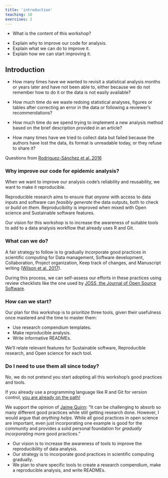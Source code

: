 ```yaml
---
title: 'introduction'
teaching: 10
exercises: 2
---
```


:::::::::::::::::::::::::::::::::::::: questions 

- What is the content of this workshop?

::::::::::::::::::::::::::::::::::::::::::::::::

::::::::::::::::::::::::::::::::::::: objectives

- Explain why to improve our code for analysis.
- Explain what we can do to improve it.
- Explain how we can start improving it.

::::::::::::::::::::::::::::::::::::::::::::::::

## Introduction

:::discussion

- How many times have we wanted to revisit a statistical analysis months or years later and have not been able to, either because we do not remember how to do it or the data is not easily available? 

- How much time do we waste redoing statistical analyses, figures or tables after correcting an error in the data or following a reviewer's recommendations? 

- How much time do we spend trying to implement a new analysis method based on the brief description provided in an article? 

- How many times have we tried to collect data but failed because the authors have lost the data, its format is unreadable today, or they refuse to share it?

Questions from [Rodriguez-Sánchez et al. 2016](https://revistaecosistemas.net/index.php/ecosistemas/article/view/1178)

:::

<!-- why? What? How? Vision/strategy/plan -->

### Why improve our code for epidemic analysis?

When we want to improve our analysis code's reliability and reusability, we want to make it reproducible.

Reproducible research aims to ensure that _anyone_ with access to data inputs and software can _feasibly generate_ the data outputs, both to check or _build on them_. Reproducibility is improved when mixed with Open science and Sustainable software features.

Our vision for this workshop is to increase the awareness of suitable tools to add to a data analysis workflow that already uses R and Git.

<!-- add figure of diagram of inputs to the expected workflow -->

### What can we do?

A fair strategy to follow is to gradually incorporate good practices in scientific computing for Data management, Software development, Collaboration, Project organization, Keep track of changes, and Manuscript writing ([Wilson et al. 2017](https://journals.plos.org/ploscompbiol/article?id=10.1371/journal.pcbi.1005510)).

During this process, we can self-assess our efforts in these practices using review checklists like the one used by [JOSS, the Journal of Open Source Software](https://joss.readthedocs.io/en/latest/review_checklist.html).

### How can we start?

Our plan for this workshop is to prioritize three tools, given their usefulness once mastered and the time to master them:

- Use research compendium templates.
- Make reproducible analysis.
- Write informative READMEs.

We'll relate relevant features for Sustainable software, Reproducible research, and Open science for each tool.

:::testimonial

### Do I need to use them all since today?

No, we do not pretend you start adopting all this workshop's good practices and tools.

If you already use a programming language like R and Git for version control, [you are already on the path!](https://www.nature.com/articles/s41559-017-0160/figures/1)

We support the opinion of [Jaime Quinn](https://sorse.github.io/blog/a-reproducible-phd/): "It can be challenging to absorb so many different good practices while still getting research done. However, I would argue that _anything helps_. While all good practices in open science are important, even just incorporating one example is good for the community and provides a solid personal foundation for _gradually incorporating_ more good practices."

:::

::::::::::::::::::::::::::::::::::::: keypoints 

- Our vision is to increase the awareness of tools to improve the reproducibility of data analysis.
- Our strategy is to incorporate good practices in scientific computing gradually.
- We plan to share specific tools to create a research compendium, make a reproducible analysis, and write READMEs.

::::::::::::::::::::::::::::::::::::::::::::::::

